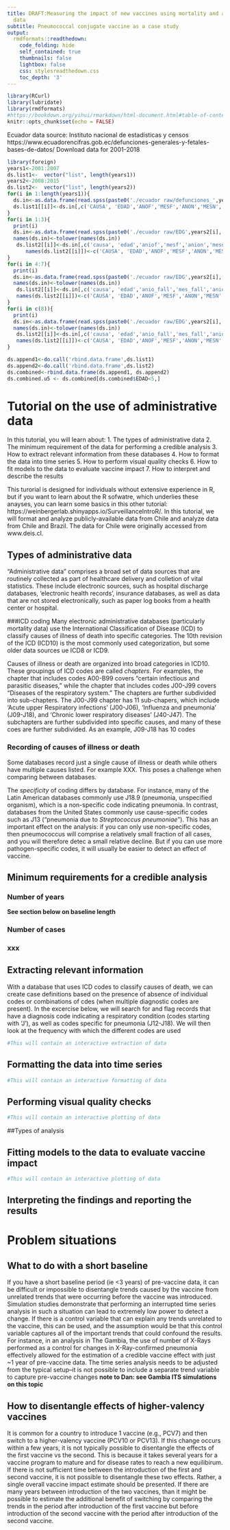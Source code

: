 ```yaml
---
title: DRAFT:Measuring the impact of new vaccines using mortality and administrative hospitalization
  data
subtitle: Pneumococcal conjugate vaccine as a case study
output:
  rmdformats::readthedown:
    code_folding: hide
    self_contained: true
    thumbnails: false
    lightbox: false
    css: stylesreadthedown.css
    toc_depth: '3'
--- 
```


```r
library(RCurl)
library(lubridate)
library(rmdformats)
#https://bookdown.org/yihui/rmarkdown/html-document.html#table-of-contents
knitr::opts_chunk$set(echo = FALSE)

```

Ecuador data source: Instituto nacional de estadisticas y censos https://www.ecuadorencifras.gob.ec/defunciones-generales-y-fetales-bases-de-datos/ Download data for 2001-2018
```r
library(foreign)
years1<-2001:2007
ds.list1<-  vector("list", length(years1))
years2<-2008:2015
ds.list2<-  vector("list", length(years2))
for(i in 1:length(years1)){
  ds.in<-as.data.frame(read.spss(paste0('./ecuador raw/defunciones_',years1[i],'.sav')))
  ds.list1[[i]]<-ds.in[,c('CAUSA', 'EDAD','ANOF','MESF','ANON','MESN','PROV','CANT')]
} 
for(i in 1:3){
  print(i)
  ds.in<-as.data.frame(read.spss(paste0('./ecuador raw/EDG',years2[i],'.sav')))
  names(ds.in)<-tolower(names(ds.in))
   ds.list2[[i]]<-ds.in[,c('causa', 'edad','aniof','mesf','anion','mesn','prov','cant')]
      names(ds.list2[[i]])<-c('CAUSA', 'EDAD','ANOF','MESF','ANON','MESN','PROV','CANT')
} 
for(i in 4:7){
  print(i)
  ds.in<-as.data.frame(read.spss(paste0('./ecuador raw/EDG',years2[i],'.sav')))
  names(ds.in)<-tolower(names(ds.in))
   ds.list2[[i]]<-ds.in[,c('causa', 'edad','anio_fall','mes_fall','anio_nac','mes_nac','prov_res','cant_res')]
   names(ds.list2[[i]])<-c('CAUSA', 'EDAD','ANOF','MESF','ANON','MESN','PROV','CANT')
} 
for(i in c(8)){
  print(i)
  ds.in<-as.data.frame(read.spss(paste0('./ecuador raw/EDG',years2[i],'.sav')))
  names(ds.in)<-tolower(names(ds.in))
   ds.list2[[i]]<-ds.in[,c('causa', 'edad','anio_fall','mes_fall','anio_nac','mes_nac','prov_res','cant_insc')]
   names(ds.list2[[i]])<-c('CAUSA', 'EDAD','ANOF','MESF','ANON','MESN','PROV','CANT')
} 

ds.append1<-do.call('rbind.data.frame',ds.list1)
ds.append2<-do.call('rbind.data.frame',ds.list2)
ds.combined<-rbind.data.frame(ds.append1, ds.append2)
ds.combined.u5 <- ds.combined[ds.combined$EDAD<5,]

```



# Tutorial on the use of administrative data

In this tutorial, you will learn about:
  1. The types of administrative data 
  2. The minimum requirement of the data for performing a credible analysis
  3. How to extract relevant information from these databases 
  4. How to format the data into time series
  5. How to perform visual quality checks
  6. How to fit models to the data to evaluate vaccine impact
  7. How to interpret and describe the results 

This turorial is designed for individuals without extensive experience in R, but if you want to learn about the R sofwatre, which underlies these anayses, you can learn some basics in this other tutorial: https://weinbergerlab.shinyapps.io/SurveillanceIntroR/. In this tutorial, we will format and analyze publicly-available data from Chile and analyze data from Chile and Brazil. The data for Chile were originally accessed from www.deis.cl. 

## Types of administrative data

"Administrative data" comprises a broad set of data sources that are routinely collected as part of healthcare delivery and colletion of vital statistics. These include electronic sources, such as hospital discharge databases, 'electronic health records', insurance databases, as well as data that are not stored electronically, such as paper log books from a health center or hospital.

###ICD coding
Many electronic administrative databases (particularly mortality data) use the International Classification of Disease (ICD) to classify causes of illness of death into specific categories. The 10th revision of the ICD (ICD10) is the most commonly used categorization, but some older data sources ue ICD8 or ICD9. 

Causes of illness or death are organized into broad categories in ICD10. These groupings of ICD codes are called *chapters*. For examples, the chapter that includes codes A00-B99 covers "certain infectious and parasitic diseases," while the chapter that includes codes J00-J99 covers "Diseases of the respiratory system." The chapters are further subdivided into sub-chapters. The J00-J99 chapter has 11 sub-chapers, which include 'Acute upper Respiratory infections' (J00-J06), 'Influenza and pneumonia' (J09-J18), and 'Chronic lower respiratory diseases' (J40-J47). The subchapters are further subdivided into specific causes, and many of these coes are further subdivided. As an example, J09-J18 has 10 codes 

### Recording of causes of illness or death
Some databases record just a single cause of illness or death while others have multiple causes listed. For example XXX. This poses a challenge when comparing between databases.

The *specificity* of coding differs by database. For instance, many of the Latin American databases commonly use J18.9 (pneumonia, unspecified organism), which is a non-specific code indicating pneumonia. In contrast, databases from the United States commonly use cause-specific codes such as J13 ("pneumonia due to *Streptococcus pneumoniae*"). This has an important effect on the analysis: if you can only use non-specific codes, then pneumococcus will comprise a relatively small fraction of all cases, and you will therefore detec a small relative decline. But if you can use more pathogen-specific codes, it will usually be easier to detect an effect of vaccine.

## Minimum requirements for a credible analysis

### Number of years

**See section below on baseline length**

### Number of cases

### xxx

## Extracting relevant information

With a database that uses ICD codes to classify causes of death, we can create case definitions based on the presence of absence of individual codes or combinations of cdes (when multiple diagnostic codes are present). In the excercise below, we will search for and flag records that have a diagnosis code indicating a respiratory condition (codes starting with 'J'), as well as codes specific for pneumonia (J12-J18). We will then look at the frequency with which the different codes are used


```r

#This will contain an interactive extraction of data

```

## Formatting the data into time series

```r

#This will contain an interactive formatting of data

```

## Performing visual quality checks

```r

#This will contain an interactive plotting of data

```

##Types of analysis



## Fitting models to the data to evaluate vaccine impact

```r

#This will contain an interactive plotting of data

```

## Interpreting the findings and reporting the results

# Problem situations
## What to do with a short baseline
If you have a short baseline period (ie <3 years) of pre-vaccine data, it can be difficult or impossible to disentangle trends caused by the vaccine from unrelated trends that were occurring before the vaccine was introduced. Simulation studies demonstrate that performing an interrupted time series analysis in such a situation can lead to extremely low power to detect a change. If there is a control variable that can explain any trends unrelated to the vaccine, this can be used, and the assumption would be that this control variable captures all of the important trends that could confound the results. For instance, in an analysis in The Gambia, the use of number of X-Rays performed as a control for changes in X-Ray-confirmed pneumonia effectively allowed for the estimation of a credible vaccine effect with just ~1 year of pre-vaccine data. The time series analysis needs to be adjusted from the typical setup--it is not possible to include a separate trend variable to capture pre-vaccine changes
**note to Dan: see Gambia ITS simulations on this topic** 

## How to disentangle effects of higher-valency vaccines
It is common for a country to introduce 1 vaccine (e.g., PCV7) and then switch to a higher-valency vaccine (PCV10 or PCV13). If this change occurs within a few years, it is not typically possible to disentangle the effects of the first vaccine vs the second. This is because it takes several years for a vaccine program to mature and for disease rates to reach a new equilibirum. If there is not sufficient time between the introduction of the first and second vaccine, it is not possible to disentangle these two effects. Rather, a single overall vaccine impact estimate should be presented. If there are many years between introduction of the two vaccines, than it might be possible to estimate the additional benefit of switching by comparing the trends in the period after introduction of the first vaccine but before introduction of the second vaccine with the period after introduction of the second vaccine. 
